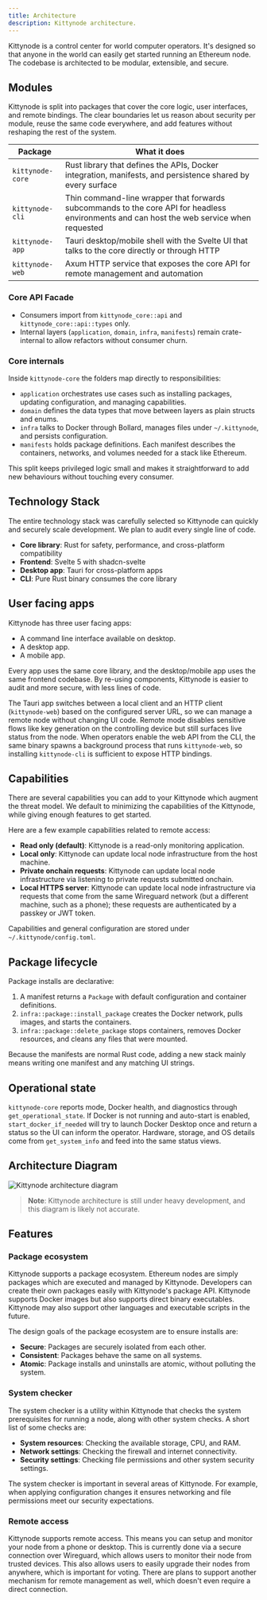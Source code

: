 ```yaml
---
title: Architecture
description: Kittynode architecture.
---
```


Kittynode is a control center for world computer operators. It's designed so that anyone in the world can easily get started running an Ethereum node. The codebase is architected to be modular, extensible, and secure.

## Modules

Kittynode is split into packages that cover the core logic, user interfaces, and remote bindings. The clear boundaries let us reason about security per module, reuse the same code everywhere, and add features without reshaping the rest of the system.

| Package          | What it does                                                                                               |
| ---------------- | ---------------------------------------------------------------------------------------------------------- |
| `kittynode-core` | Rust library that defines the APIs, Docker integration, manifests, and persistence shared by every surface |
| `kittynode-cli`  | Thin command-line wrapper that forwards subcommands to the core API for headless environments and can host the web service when requested |
| `kittynode-app`  | Tauri desktop/mobile shell with the Svelte UI that talks to the core directly or through HTTP              |
| `kittynode-web`  | Axum HTTP service that exposes the core API for remote management and automation                           |

### Core API Facade

- Consumers import from `kittynode_core::api` and `kittynode_core::api::types` only.
- Internal layers (`application`, `domain`, `infra`, `manifests`) remain crate-internal to allow refactors without consumer churn.

### Core internals

Inside `kittynode-core` the folders map directly to responsibilities:

- `application` orchestrates use cases such as installing packages, updating configuration, and managing capabilities.
- `domain` defines the data types that move between layers as plain structs and enums.
- `infra` talks to Docker through Bollard, manages files under `~/.kittynode`, and persists configuration.
- `manifests` holds package definitions. Each manifest describes the containers, networks, and volumes needed for a stack like Ethereum.

This split keeps privileged logic small and makes it straightforward to add new behaviours without touching every consumer.

## Technology Stack

The entire technology stack was carefully selected so Kittynode can quickly and securely scale development. We plan to audit every single line of code.

- **Core library**: Rust for safety, performance, and cross-platform compatibility
- **Frontend**: Svelte 5 with shadcn-svelte
- **Desktop app**: Tauri for cross-platform apps
- **CLI**: Pure Rust binary consumes the core library

## User facing apps

Kittynode has three user facing apps:

- A command line interface available on desktop.
- A desktop app.
- A mobile app.

Every app uses the same core library, and the desktop/mobile app uses the same frontend codebase. By re-using components, Kittynode is easier to audit and more secure, with less lines of code.

The Tauri app switches between a local client and an HTTP client (`kittynode-web`) based on the configured server URL, so we can manage a remote node without changing UI code. Remote mode disables sensitive flows like key generation on the controlling device but still surfaces live status from the node. When operators enable the web API from the CLI, the same binary spawns a background process that runs `kittynode-web`, so installing `kittynode-cli` is sufficient to expose HTTP bindings.

## Capabilities

There are several capabilities you can add to your Kittynode which augment the threat model. We default to minimizing the capabilities of the Kittynode, while giving enough features to get started.

Here are a few example capabilities related to remote access:

- **Read only (default)**: Kittynode is a read-only monitoring application.
- **Local only**: Kittynode can update local node infrastructure from the host machine.
- **Private onchain requests**: Kittynode can update local node infrastructure via listening to private requests submitted onchain.
- **Local HTTPS server**: Kittynode can update local node infrastructure via requests that come from the same Wireguard network (but a different machine, such as a phone); these requests are authenticated by a passkey or JWT token.

Capabilities and general configuration are stored under `~/.kittynode/config.toml`.

## Package lifecycle

Package installs are declarative:

1. A manifest returns a `Package` with default configuration and container definitions.
2. `infra::package::install_package` creates the Docker network, pulls images, and starts the containers.
3. `infra::package::delete_package` stops containers, removes Docker resources, and cleans any files that were mounted.

Because the manifests are normal Rust code, adding a new stack mainly means writing one manifest and any matching UI strings.

## Operational state

`kittynode-core` reports mode, Docker health, and diagnostics through `get_operational_state`. If Docker is not running and auto-start is enabled, `start_docker_if_needed` will try to launch Docker Desktop once and return a status so the UI can inform the operator. Hardware, storage, and OS details come from `get_system_info` and feed into the same status views.

## Architecture Diagram

![Kittynode architecture diagram](../../../../../assets/diagrams/diagram.svg)

> **Note**: Kittynode architecture is still under heavy development, and this diagram is likely not accurate.

## Features

### Package ecosystem

Kittynode supports a package ecosystem. Ethereum nodes are simply packages which are executed and managed by Kittynode. Developers can create their own packages easily with Kittynode's package API. Kittynode supports Docker images but also supports direct binary executables. Kittynode may also support other languages and executable scripts in the future.

The design goals of the package ecosystem are to ensure installs are:

- **Secure**: Packages are securely isolated from each other.
- **Consistent**: Packages behave the same on all systems.
- **Atomic**: Package installs and uninstalls are atomic, without polluting the system.

### System checker

The system checker is a utility within Kittynode that checks the system prerequisites for running a node, along with other system checks. A short list of some checks are:

- **System resources**: Checking the available storage, CPU, and RAM.
- **Network settings**: Checking the firewall and internet connectivity.
- **Security settings**: Checking file permissions and other system security settings.

The system checker is important in several areas of Kittynode. For example, when applying configuration changes it ensures networking and file permissions meet our security expectations.

### Remote access

Kittynode supports remote access. This means you can setup and monitor your node from a phone or desktop. This is currently done via a secure connection over Wireguard, which allows users to monitor their node from trusted devices. This also allows users to easily upgrade their nodes from anywhere, which is important for voting. There are plans to support another mechanism for remote management as well, which doesn't even require a direct connection.
